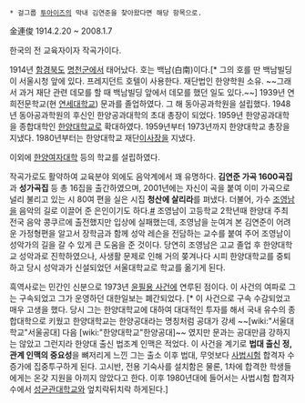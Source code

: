 * 걸그룹 [[투아이즈]]의 막내 김연준을 찾아왔다면 해당 항목으로.

金連俊
1914.2.20 ~ 2008.1.7

한국의 전 교육자이자 작곡가이다.

1914년 [[함경북도]] [[명천군]]에서 태어났다. 호는 백남(白南)이다.[* 그의 호를 딴 백남빌딩이 서울시청 앞에 있다. 프레지던트 호텔이 사용한다. 재단법인 한양학원 소유. ~~그래서 과거 재단 관련 데모를 할 때 백남빌딩 앞에서 데모를 했던 일도 있다.~~] 1939년 연희전문학교(현 [[연세대학교]]) 문과를 졸업하였다. 그 해 동아공과학원을 설립했다. 1948년 동아공과학원의 후신인 한양공과대학의 초대 총장이 되었다. 1959년 한양공과대학을 종합대학인 [[한양대학교]]로 확대하였다. 1959년부터 1973년까지 한양대학교 총장을 지냈다. 1980년부터는 한양대학교 재단[[이사장]]을 지냈다.

이외에 [[한양여자대학]] 등의 학교를 설립하였다.

작곡가로도 활약하여 교육분야 외에도 음악계에서 꽤 유명하다. '''김연준 가곡 1600곡집'''과 '''성가곡집''' 등 총 16집을 출간하였으며, 2001년에는 자신이 곡을 붙여 이미 가곡으로 널리 불리고 있는 시 80여 편을 실은 시집 '''청산에 살리라'''를 펴냈다. 더불어, 가수 [[조영남]]을 음악의 길로 이끌어 준 은인이기도 하다.[http://money.joins.com/news/article/article.asp?total_id=5067174&ctg=1502 #] 조영남이 고등학교 2학년때 한양대 주최 전국 음악 콩쿠르에 출전했지만 입상에 실패했는데, 조영남을 눈여겨 본 김연준이 어려운 가정형편을 알고서 장학금과 함께 성악 레슨을 전담하는 교수를 붙여 주어 조영남이 성악가의 길을 갈 수 있게 큰 도움을 준 것이다. 당연히 조영남은 고교 졸업 후 한양대학교 성악과로 진학하였으나, 사생활 문제로 인해 거의 쫒겨나다 시피 한양대학교를 중퇴 하고 당시 성악과가 신설되었던 서울대학교로 학교를 옮기게 된다.

흑역사로는 민간인 신분으로 1973년 [[윤필용 사건]]에 연루된 점이다. 이 사건의 여파로 그는 구속되었고 그가 운영하던 대한일보는 폐간되었다. [* 이 사건으로 구속 수감되었고 매우 고생을 했다. 당시 그는 한양대학교에 대하여 대대적인 투자를 해서 국내 유수의 종합대학으로 키웠고 한양대학교는 한양공대라는 명칭처럼 공대가 강세 ~~[wiki:"서울대학교"서울공대] 다음 [wiki:"한양대학교"한양공대]~~ 였지만 문과는 공대만큼 강하지는 않았고 그런지라 한양대 출신 법조계 인맥은 적었다. 이 사건을 계기로 '''법대 출신 정,관계 인맥의 중요성'''을 뼈저리게 느낀 그는 출소 이후 법대, 무엇보다 [[사법시험]] 합격자 수 증가에 집중투구하게 된다. 고시반, 전용 기숙사를 설치함은 물론, 1차에 합격한 학생들에게는 온갖 지원을 아끼지 않았다고 한다. 이후 1980년대에 들어서는 사법시험 합격자 수에서 [[성균관대학교]]와 엎치락뒤치락 하게된다.]


